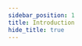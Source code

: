 ```yaml
---
sidebar_position: 1
title: Introduction
hide_title: true
---
```



<div className="container">
  <div className="row">
    <Title size={128}/>
  </div>
</div>

<p align="center">
  <a className="margin-horiz--xs" href="https://github.com/BLaZeKiLL/VloxyEngine/releases">
    <img alt="GitHub release (latest by date)" src="https://img.shields.io/github/v/release/BLaZeKiLL/VloxyEngine" />
  </a>
  <a href="https://openupm.com/packages/io.codeblaze.vloxyengine/">
    <img alt="OpenUPM" src="https://img.shields.io/npm/v/io.codeblaze.vloxyengine?label=openupm&amp;registry_uri=https://package.openupm.com" />
  </a>
  <a className="margin-horiz--xs" href="https://github.com/BLaZeKiLL/VloxyEngine/actions">
    <img alt="Build Status" src="https://img.shields.io/github/workflow/status/BLaZeKiLL/VloxyEngine/Build" />
  </a>
  <a className="margin-horiz--xs" href="https://blazekill.github.io/vloxy-docs/">
    <img alt="GitHub Workflow Status" src="https://img.shields.io/github/workflow/status/BLaZeKiLL/vloxy-docs/Deploy%20to%20GitHub%20Pages?label=docs" />
  </a>
  <a className="margin-horiz--xs" href="https://github.com/BLaZeKiLL/VloxyEngine/blob/main/LICENSE.md">
    <img alt="GitHub" src="https://img.shields.io/github/license/BLaZeKiLL/VloxyEngine" />
  </a>
  <a className="margin-horiz--xs" href="https://www.youtube.com/c/CodeBlazeX">
    <img alt="YouTube Channel Subscribers" src="https://img.shields.io/youtube/channel/subscribers/UC_qfPIYfXOvg0SDAc8Z68WA?label=CodeBlaze&style=social" />
  </a>
</p>

**Vloxy Engine** focuses on performant mesh generation from voxel data. In one sentence, you provide the data the engine gives of meshes.

<img className="vloxy-border-radius" src={require('@site/static/img/vloxy_engine.png').default} />

## Current Goals
| Description                     | Done |
|---------------------------------|:----:|
| Jobs & Burst                    |  ✔   |
| Extensible Api                  |  ✔   |
| Serialization                   |      |
| Streaming & Infinite generation |  ✔   |
| Noise Generation System         |      |
| Physics & Fluids                |      |
| Networking                      |      |

The engine is extensible using 2 paradigms. OOP based overrides are available for high level functionality with full controls.
as well as restrictive, functional overrides for performance intensive code.

## Demos
Along with package releases a demo application showcasing the capabilities is also released for the following platforms
- Windows
- Android

Head over to the [relase page](https://github.com/BLaZeKiLL/VloxyEngine/releases) to check them out

## Dev-logs
I'll try to create dev-logs for the major features in development as well as some tutorials which you can find on my [YouTube](https://www.youtube.com/c/CodeBlazeX) or on the Vloxy Engine [blog](https://blazekill.github.io/vloxy-docs/blog)